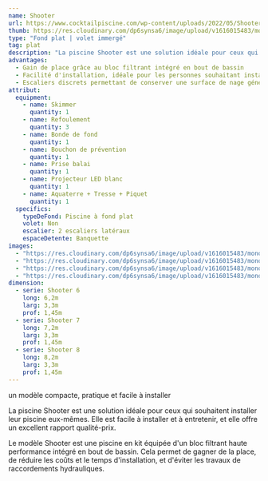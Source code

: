 ```yaml
---
name: Shooter
url: https://www.cocktailpiscine.com/wp-content/uploads/2022/05/Shooter_0002_Shooter-7-grise-Guchen-2.jpg
thumb: https://res.cloudinary.com/dp6synsa6/image/upload/v1616015483/monoblocs-fonds-plats/piscine-sherry-lounge/schema-sherry-lounge-380x-c7b_xkkw1t.png
type: "Fond plat | volet immergé"
tag: plat
description: "La piscine Shooter est une solution idéale pour ceux qui souhaitent installer leur piscine eux-mêmes. Elle est facile à installer et à entretenir, et elle offre un excellent rapport qualité-prix."
advantages:
  - Gain de place grâce au bloc filtrant intégré en bout de bassin
  - Facilité d'installation, idéale pour les personnes souhaitant installer leur piscine elles-mêmes.
  - Escaliers discrets permettant de conserver une surface de nage généreuse.
attribut:
  equipment:
    - name: Skimmer
      quantity: 1
    - name: Refoulement
      quantity: 3
    - name: Bonde de fond
      quantity: 1
    - name: Bouchon de prévention
      quantity: 1
    - name: Prise balai
      quantity: 1
    - name: Projecteur LED blanc
      quantity: 1
    - name: Aquaterre + Tresse + Piquet
      quantity: 1
  specifics:
    typeDeFond: Piscine à fond plat
    volet: Non
    escalier: 2 escaliers latéraux
    espaceDetente: Banquette
images:
  - "https://res.cloudinary.com/dp6synsa6/image/upload/v1616015483/monoblocs-fonds-plats/piscine-sherry-lounge/sherry-lounge-12_mprdrm.jpg"
  - "https://res.cloudinary.com/dp6synsa6/image/upload/v1616015483/monoblocs-fonds-plats/piscine-sherry-lounge/sherry-lounge-13_h9ja3q.jpg"
  - "https://res.cloudinary.com/dp6synsa6/image/upload/v1616015483/monoblocs-fonds-plats/piscine-sherry-lounge/sherry-lounge-4_kuyyzo.jpg"
  - "https://res.cloudinary.com/dp6synsa6/image/upload/v1616015483/monoblocs-fonds-plats/piscine-sherry-lounge/sherry-lounge-9_r4cl9c.jpg"
dimension:
  - serie: Shooter 6
    long: 6,2m
    larg: 3,3m
    prof: 1,45m
  - serie: Shooter 7
    long: 7,2m
    larg: 3,3m
    prof: 1,45m
  - serie: Shooter 8
    long: 8,2m
    larg: 3,3m
    prof: 1,45m
---
```


<div class="mt-4 max-w-[720px]">
	<div class="mb-2 text-center font-semibold text-primary">
		un modèle compacte, pratique et facile à installer
	</div>

La piscine Shooter est une solution idéale pour ceux qui souhaitent installer leur piscine eux-mêmes. Elle est facile à installer et à entretenir, et elle offre un excellent rapport qualité-prix.

Le modèle Shooter est une piscine en kit équipée d'un bloc filtrant haute performance intégré en bout de bassin. Cela permet de gagner de la place, de réduire les coûts et le temps d'installation, et d'éviter les travaux de raccordements hydrauliques.

</div>
